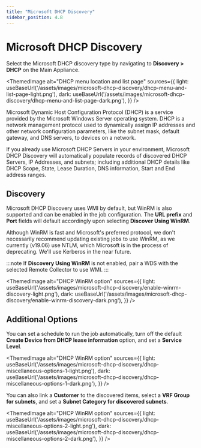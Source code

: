 ---
title: "Microsoft DHCP Discovery"
sidebar_position: 4.8
---


# Microsoft DHCP Discovery

Select the Microsoft DHCP discovery type by navigating to **Discovery > DHCP** on the Main Appliance. 

<ThemedImage
  alt="DHCP menu location and list page"
  sources={{
    light: useBaseUrl('/assets/images/microsoft-dhcp-discovery/dhcp-menu-and-list-page-light.png'),
    dark: useBaseUrl('/assets/images/microsoft-dhcp-discovery/dhcp-menu-and-list-page-dark.png'),
  }}
/>

Microsoft Dynamic Host Configuration Protocol (DHCP) is a service provided by the Microsoft Windows Server operating system. DHCP is a network management protocol used to dynamically assign IP addresses and other network configuration parameters, like the subnet mask, default gateway, and DNS servers, to devices on a network.

If you already use Microsoft DHCP Servers in your environment, Microsoft DHCP Discovery will automatically populate records of discovered DHCP Servers, IP Addresses, and subnets; including additional DHCP details like DHCP Scope, State, Lease Duration, DNS information, Start and End address ranges. 

## Discovery

Microsoft DHCP Discovery uses WMI by default, but WinRM is also supported and can be enabled in the job configuration. The **URL prefix** and **Port** fields will default accordingly upon selecting **Discover Using WinRM**. 

Although WinRM is fast and Microsoft's preferred protocol, we don't necessarily recommend updating existing jobs to use WinRM, as we currently (v19.06) use NTLM, which Microsoft is in the process of deprecating. We'll use Kerberos in the near future.

:::note
If **Discovery Using WinRM** is not enabled, pair a WDS with the selected Remote Collector to use WMI. 
:::

<ThemedImage
  alt="DHCP WinRM option"
  sources={{
    light: useBaseUrl('/assets/images/microsoft-dhcp-discovery/enable-winrm-discovery-light.png'),
    dark: useBaseUrl('/assets/images/microsoft-dhcp-discovery/enable-winrm-discovery-dark.png'),
  }}
/>


## Additional Options

You can set a schedule to run the job automatically, turn off the default **Create Device from DHCP lease information** option, and set a **Service Level**.

<ThemedImage
  alt="DHCP WinRM option"
  sources={{
    light: useBaseUrl('/assets/images/microsoft-dhcp-discovery/dhcp-miscellaneous-options-1-light.png'),
    dark: useBaseUrl('/assets/images/microsoft-dhcp-discovery/dhcp-miscellaneous-options-1-dark.png'),
  }}
/>

You can also link a **Customer** to the discovered items, select a **VRF Group for subnets**, and set a **Subnet Category for discovered subnets**.

<ThemedImage
  alt="DHCP WinRM option"
  sources={{
    light: useBaseUrl('/assets/images/microsoft-dhcp-discovery/dhcp-miscellaneous-options-2-light.png'),
    dark: useBaseUrl('/assets/images/microsoft-dhcp-discovery/dhcp-miscellaneous-options-2-dark.png'),
  }}
/>

